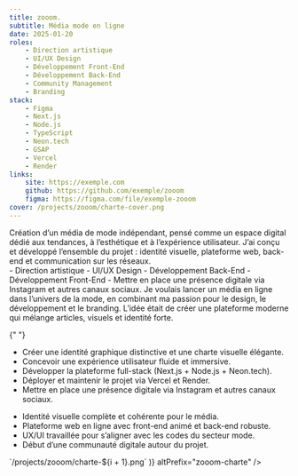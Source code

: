 ```yaml
---
title: zooom.
subtitle: Média mode en ligne
date: 2025-01-20
roles:
    - Direction artistique
    - UI/UX Design
    - Développement Front-End
    - Développement Back-End
    - Community Management
    - Branding
stack:
    - Figma
    - Next.js
    - Node.js
    - TypeScript
    - Neon.tech
    - GSAP
    - Vercel
    - Render
links:
    site: https://exemple.com
    github: https://github.com/exemple/zooom
    figma: https://figma.com/file/exemple-zooom
cover: /projects/zooom/charte-cover.png
---
```


<Section>
    Création d’un média de mode indépendant, pensé comme un espace digital dédié
    aux tendances, à l’esthétique et à l’expérience utilisateur. J’ai conçu et
    développé l’ensemble du projet : identité visuelle, plateforme web, back-end
    et communication sur les réseaux.
</Section>

<Accordion>
 <AccordionItem title="Rôles">
-   Direction artistique
-   UI/UX Design
-   Développement Back-End
-   Développement Front-End
-   Mettre en place une présence digitale via Instagram et autres canaux sociaux.
  </AccordionItem>
  <AccordionItem title="Contexte">
    Je voulais lancer un média en ligne dans l’univers de la mode, en combinant ma passion pour le design, le développement et le branding.  
    L’idée était de créer une plateforme moderne qui mélange articles, visuels et identité forte.
  </AccordionItem>

{" "}

<AccordionItem title="Objectifs">

-   Créer une identité graphique distinctive et une charte visuelle élégante.
-   Concevoir une expérience utilisateur fluide et immersive.
-   Développer la plateforme full-stack (Next.js + Node.js + Neon.tech).
-   Déployer et maintenir le projet via Vercel et Render.
-   Mettre en place une présence digitale via Instagram et autres canaux sociaux.

</AccordionItem>

  <AccordionItem title="Résultats" defaultOpen>

-   Identité visuelle complète et cohérente pour le média.
-   Plateforme web en ligne avec front-end animé et back-end robuste.
-   UX/UI travaillée pour s’aligner avec les codes du secteur mode.
-   Début d’une communauté digitale autour du projet.

</AccordionItem>

<AccordionItem title="Galerie" defaultOpen>
    <Lightbox
        images={Array.from(
            { length: 20 },
            (_, i) => `/projects/zooom/charte-${i + 1}.png`
        )}
        altPrefix="zooom-charte"
    />
</AccordionItem>
</Accordion>
